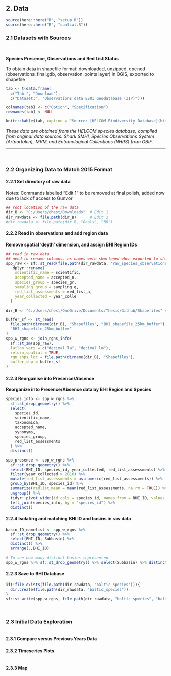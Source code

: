 
## 2. Data

```r
source(here::here("R", "setup.R"))
source(here::here("R", "spatial.R"))
```

### 2.1 Datasets with Sources
<br/>

**Species Presence, Observations and Red List Status**  
<!-- dataset save location BHI_share/BHI 2.0/Goals/BD/Goals/baltic_species/baltic_species.shp -->

To obtain data in shapefile format: downloaded, unzipped, opened (observations_final.gdb, observation_points layer) in QGIS, exported to shapefile

```r
tab <- t(data.frame(
  c("Tab:", "Download"), 
  c("Dataset:", "Observations data ESRI Geodatabase (ZIP)")))

colnames(tab) <- c("Option", "Specification")
rownames(tab) <- NULL

knitr::kable(tab, caption = "Source: [HELCOM Biodiversity Database](http://maps.helcom.fi/website/Biodiversity/) <br/> Downloaded 9 March by Chester")
```

*These data are obtained from the HELCOM species database, compiled from original data sources: Shark SMHI, Species Observations System (Artportalen), MVM, and Entomological Collections (NHRS) from GBIF.*

---

<br/>


### 2.2 Organizing Data to Match 2015 Format

#### 2.2.1 Set directory of raw data

Notes: Commands labelled "Edit 1" to be removed at final polish, added now due to lack of access to Gunvor

```r
## root location of the raw data
dir_B <- "C:/Users/chest/Downloads"  # Edit 1
dir_rawdata <- file.path(dir_B)      # Edit 1
#dir_rawdata <- file.path(dir_B, "Goals", "BD")
```

#### 2.2.2 Read in observations and add region data

**Remove spatial 'depth' dimension, and assign BHI Region IDs**

```r
## read in raw data
## need to rename columns, as names were shortened when exported to shapefile...
spp_raw <- sf::st_read(file.path(dir_rawdata, "raw_species_observations")) %>% 
   dplyr::rename(
    scientific_name = scientific, 
    accepted_name = accepted_n, 
    species_group = species_gr, 
    sampling_group = sampling_g,
    red_list_assessments = red_list_a,
    year_collected = year_colle
  )

dir_B <- "C:/Users/chest/OneDrive/Documents/Thesis/Github/Shapefiles" # Edit 1

buffer_sf <- st_read(
  file.path(dirname(dir_B), "Shapefiles", "BHI_shapefile_25km_buffer"), 
  "BHI_shapefile_25km_buffer"
)
spp_w_rgns <- join_rgns_info(
  sf::st_zm(spp_raw),
  latlon_vars = c("decimal_la", "decimal_lo"),
  return_spatial = TRUE,
  rgn_shps_loc = file.path(dirname(dir_B), "Shapefiles"),
  buffer_shp = buffer_sf
)
```

#### 2.2.3 Reorganise into Presence/Absence

**Reorganize into Presence/Absence data by BHI Region and Species**

```r
species_info <- spp_w_rgns %>% 
  sf::st_drop_geometry() %>% 
  select(
    species_id, 
    scientific_name,
    taxonomica, 
    accepted_name, 
    synonyms, 
    species_group, 
    red_list_assessments
  ) %>% 
  distinct()

spp_presence <- spp_w_rgns %>% 
  sf::st_drop_geometry() %>% 
  select(BHI_ID, species_id, year_collected, red_list_assessments) %>% 
  filter(year_collected > 2016) %>% 
  mutate(red_list_assessments = as.numeric(red_list_assessments)) %>% 
  group_by(BHI_ID, species_id) %>% 
  summarize(redlist_mean = mean(red_list_assessments, na.rm = TRUE)) %>% 
  ungroup() %>% 
  tidyr::pivot_wider(id_cols = species_id, names_from = BHI_ID, values_from = redlist_mean) %>% 
  left_join(species_info, by = "species_id") %>% 
  distinct()
```

#### 2.2.4 Isolating and matching BHI ID and basins in raw data

```r

basin_ID_namelist <- spp_w_rgns %>%
  sf::st_drop_geometry() %>%
  select(BHI_ID, Subbasin) %>%
  distinct() %>%
  arrange(.,BHI_ID)

# To see how many distinct basins represented
spp_w_rgns %>% sf::st_drop_geometry() %>% select(Subbasin) %>% distinct() %>% nrow()  #18 basins


```


#### 2.2.3 Save to BHI Database

```r
if(!file.exists(file.path(dir_rawdata, "baltic_species"))){
  dir.create(file.path(dir_rawdata, "baltic_species"))
}
sf::st_write(spp_w_rgns, file.path(dir_rawdata, "baltic_species", "baltic_species.shp"))
```

<br/>

### 2.3 Initial Data Exploration


```r



```


#### 2.3.1 Compare versus Previous Years Data

#### 2.3.2 Timeseries Plots

```r
```

#### 2.3.3 Map


